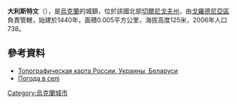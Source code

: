 {{coord|51|46|24|N|31|30|26|E|scale:100000|display=title}}

'''大利斯特文'''（{{lang-uk|Великий Листвен}}），是[[烏克蘭|烏克蘭]]的城鎮，位於該國北部[[切爾尼戈夫州|切爾尼戈夫州]]，由[[戈羅德尼亞區|戈羅德尼亞區]]負責管轄，始建於1440年，面積0.005平方公里，海拔高度125米，2006年人口738。

==參考資料==
*[http://maps.vlasenko.net/?lat=51.81&lon=31.576&addmap2=smtm1000&s=%C2%E5%EB%E8%EA%E8%E9+%EB%E8%F1%F2%E2%E5%ED&addmap1=smtm100 Топографическая карта России, Украины, Беларуси] {{Wayback|url=http://maps.vlasenko.net/?lat=51.81&lon=31.576&addmap2=smtm1000&s=%C2%E5%EB%E8%EA%E8%E9+%EB%E8%F1%F2%E2%E5%ED&addmap1=smtm100 |date=20131004223049 }}
*[http://weather.in.ua/ua/chernigovskaja/2897 Погода в селі ] {{Wayback|url=http://weather.in.ua/ua/chernigovskaja/2897 |date=20160305075646 }}

{{Ukraine-geo-stub}}
[[Category:烏克蘭城市|Category:烏克蘭城市]]